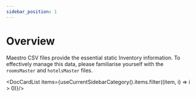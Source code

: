```yaml
---
sidebar_position: 1
---
```


# Overview

Maestro CSV files provide the essential static Inventory information.
To effectively manage this data, please familiarise yourself with the `roomsMaster` and `hotelsMaster` files.


<DocCardList items={useCurrentSidebarCategory().items.filter((item, i) => i > 0)}/>